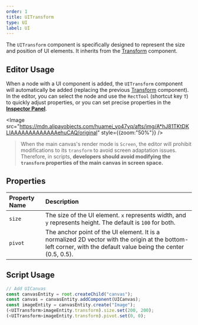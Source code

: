 ```yaml
---
order: 1
title: UITransform
type: UI
label: UI
---
```


The `UITransform` component is specifically designed to represent the size and position of UI elements. It inherits from the [Transform](/apis/core/#Transform) component.

## Editor Usage

When a node with a UI component is added, the `UITransform` component will automatically be added (replacing the previous [Transform](/apis/core/#Transform) component). In the editor, you can select the node and use the `RectTool` (shortcut key `T`) to quickly adjust properties, or you can set precise properties in the **[Inspector Panel](/docs/interface/inspector)**.

<Image src="https://mdn.alipayobjects.com/huamei_yo47yq/afts/img/A*hJ81TKtDKLIAAAAAAAAAAAAAehuCAQ/original" style={{zoom:"50%"}} />

> When the main canvas's render mode is `Screen`, the editor will prohibit modifications to its `transform` to avoid screen adaptation issues. Therefore, in scripts, **developers should avoid modifying the `transform` properties of the main canvas in screen space.**

## Properties

| Property Name | Description                                                                 |
| :------------ | :--------------------------------------------------------------------------- |
| `size`        | The size of the UI element. `x` represents width, and `y` represents height. The default is `100` for both. |
| `pivot`       | The anchor point of the UI element. It is a normalized 2D vector with the origin at the bottom-left corner, with the default value being the center (0.5, 0.5). |

## Script Usage

```typescript
// Add UICanvas
const canvasEntity = root.createChild("canvas");
const canvas = canvasEntity.addComponent(UICanvas);
const imageEntity = canvasEntity.create("Image");
(<UITransform>imageEntity.transform).size.set(200, 200);
(<UITransform>imageEntity.transform).pivot.set(0, 0);
```